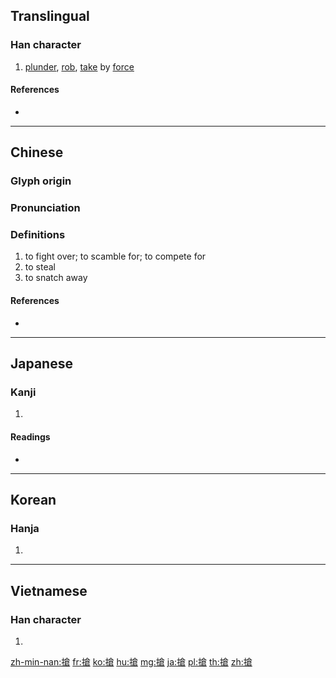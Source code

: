 {{character info/new}}
{{also|抢}}
==Translingual==

===Han character===
{{Han char|rn=64|rad=手|as=10|sn=13|four=58067|canj=QOIR|ids=⿰扌倉}}

# [[plunder]], [[rob]], [[take]] by [[force]]

====References====
* {{Han ref|kx=0448.220|dkj=12525|dj=0799.130|hdz=31934.030|uh=6436}}

----

==Chinese==
{{zh-forms|s=抢}}

===Glyph origin===
{{Han etym}}

===Pronunciation===
{{zh-pron
|m=qiǎng
|c=coeng2,coeng1<!--,cong2,cong1-->
|h=pfs=chhióng
|md=
|mn=qz,tw,xm:chhióng/qz,xm,zz:chhiáng/qz,tw,xm:chhiúⁿ/zz:chhióⁿ
|w=
|mc=y
|oc=y
|cat=v
}}

===Definitions===
{{zh-hanzi}}

# to fight over; to scamble for; to compete for
# to steal
# to snatch away

====References====
* {{thcwd|9522}}

----

==Japanese==

===Kanji===
{{ja-kanji|grade=|rs=手10}}

# {{defn|lang=ja|sort=手10}}

====Readings====
* {{ja-readings|on=[[しょう]] (shō)|kun=[[つく]] (tsuku), [[こばむ]] (kobamu), [[とどく]] (todoku)}}

----

==Korean==

===Hanja===
{{ko-hanja|hangeul=창|eumhun=|rv=chang|mr=ch'ang|y=chang}}

# {{defn|lang=ko|sort=手10}}

----

==Vietnamese==

===Han character===
{{vi-readings|rs=手10|hanviet=[[sang]], [[thương]], [[thưởng]]}}

# {{defn|lang=vi|sort=手10}}

[[zh-min-nan:搶]]
[[fr:搶]]
[[ko:搶]]
[[hu:搶]]
[[mg:搶]]
[[ja:搶]]
[[pl:搶]]
[[th:搶]]
[[zh:搶]]